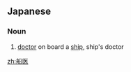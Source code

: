 ==Japanese==
{{ja-kanjitab|せん|い|yomi=o}}

===Noun===
{{ja-noun|せんい|kyu=船醫}}

# [[doctor]] on board a [[ship]], ship's doctor

[[zh:船医]]